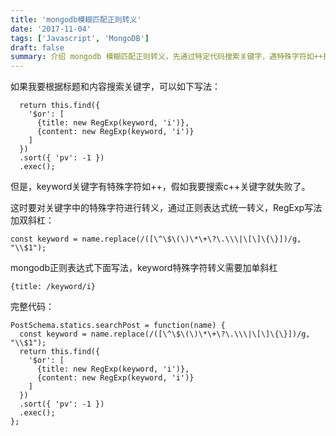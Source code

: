 ```yaml
---
title: 'mongodb模糊匹配正则转义'
date: '2017-11-04'
tags: ['Javascript', 'MongoDB']
draft: false
summary: 介绍 mongodb 模糊匹配正则转义，先通过特定代码搜索关键字，遇特殊字符如++搜索失败，需对关键字转义，mongdb 正则表达式中 keyword 特殊字符转义加单斜杠，给出完整代码示例。 
---
```


如果我要根据标题和内容搜索关键字，可以如下写法：
```
  return this.find({
    '$or': [
      {title: new RegExp(keyword, 'i')},
      {content: new RegExp(keyword, 'i')}
    ]
  })
  .sort({ 'pv': -1 })
  .exec();
```

但是，keyword关键字有特殊字符如++，假如我要搜索c++关键字就失败了。

这时要对关键字中的特殊字符进行转义，通过正则表达式统一转义，RegExp写法加双斜杠：
```
const keyword = name.replace(/([\^\$\(\)\*\+\?\.\\\|\[\]\{\}])/g, "\\$1");
```

mongodb正则表达式下面写法，keyword特殊字符转义需要加单斜杠
```
{title: /keyword/i}
```

完整代码：
```
PostSchema.statics.searchPost = function(name) {
  const keyword = name.replace(/([\^\$\(\)\*\+\?\.\\\|\[\]\{\}])/g, "\\$1");
  return this.find({
    '$or': [
      {title: new RegExp(keyword, 'i')},
      {content: new RegExp(keyword, 'i')}
    ]
  })
  .sort({ 'pv': -1 })
  .exec();
};
```